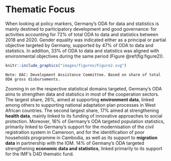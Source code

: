 # Thematic Focus {-}

When looking at policy markers, Germany's ODA for data and statistics is mainly destined to participatory development and good governance: for activities accounting for 72% of total ODA to data and statistics between 2018 and 2020. Gender equality was indicated either as a principal or partial objective targeted by Germany, supported by 47% of ODA to data and statistics. In addition, 33% of ODA to data and statistics was aligned with environmental objectives during the same period (Figure \@ref(fig:figure2)).

``` r

knitr::include_graphics("images/figures/Figure2.svg")

```
```Note: DAC: Development Assistance Committee. Based on share of total ODA gross disbursements.```

Zooming in on the respective statistical domains targeted, Germany's ODA aims to strengthen data and statistics in most of the cooperation sectors. The largest share, 26%, aimed at supporting **environment data**, linked among others to supporting national adaptation plan processes in West African countries. The second largest share, 17% aimed at strengthening **health data**, mainly linked to its funding of innovative approaches to social protection. Moreover, 16% of Germany's ODA targeted population statistics, primarily linked to Germany's support for the modernisation of the civil registration system in Cameroon, and for the identification of poor households programme in Cambodia, as well as its support to **migration data** in partnership with the IOM. 14% of Germany's ODA targeted strengthening **economic data and statistics**, linked primarily to its support for the IMF's D4D thematic fund.
